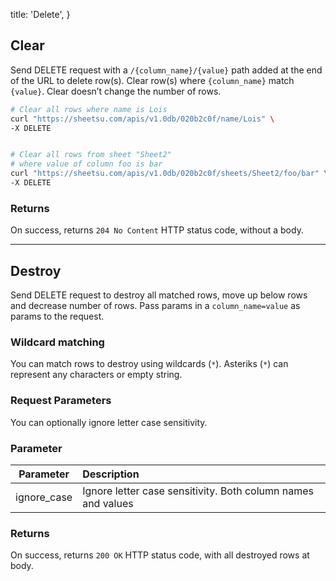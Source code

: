   title: 'Delete',
}

## **Clear**

Send DELETE request with a `/{column_name}/{value}` path added at the end of the URL to delete row(s). Clear row(s) where `{column_name}` match `{value}`. Clear doesn’t change the number of rows.

```sh
# Clear all rows where name is Lois
curl "https://sheetsu.com/apis/v1.0db/020b2c0f/name/Lois" \
-X DELETE


# Clear all rows from sheet "Sheet2"
# where value of column foo is bar
curl "https://sheetsu.com/apis/v1.0db/020b2c0f/sheets/Sheet2/foo/bar" \
-X DELETE

```

### **Returns**

On success, returns `204 No Content` HTTP status code, without a body.

---

## **Destroy**

Send DELETE request to destroy all matched rows, move up below rows and decrease number of rows. Pass params in a `column_name=value` as params to the request.

### **Wildcard matching**

You can match rows to destroy using wildcards (`*`). Asteriks (`*`) can represent any characters or empty string.

### **Request Parameters**

You can optionally ignore letter case sensitivity.

### **Parameter**

| Parameter   | Description                                                  |
| ----------- | :----------------------------------------------------------- |
| ignore_case | Ignore letter case sensitivity. Both column names and values |

### **Returns**

On success, returns `200 OK` HTTP status code, with all destroyed rows at body.
